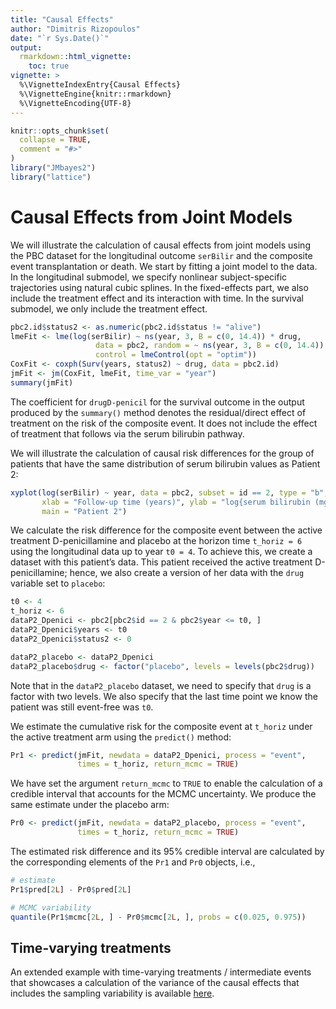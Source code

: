 ```yaml
---
title: "Causal Effects"
author: "Dimitris Rizopoulos"
date: "`r Sys.Date()`"
output:
  rmarkdown::html_vignette:
    toc: true
vignette: >
  %\VignetteIndexEntry{Causal Effects}
  %\VignetteEngine{knitr::rmarkdown}
  %\VignetteEncoding{UTF-8}
---
```


```r
knitr::opts_chunk$set(
  collapse = TRUE,
  comment = "#>"
)
library("JMbayes2")
library("lattice")
```

# Causal Effects from Joint Models
We will illustrate the calculation of causal effects from joint models using the PBC dataset for the longitudinal outcome `serBilir` and the composite event transplantation or death. We start by fitting a joint model to the data. In the longitudinal submodel, we specify nonlinear subject-specific trajectories using natural cubic splines. In the fixed-effects part, we also include the treatment effect and its interaction with time. In the survival submodel, we only include the treatment effect.
```r
pbc2.id$status2 <- as.numeric(pbc2.id$status != "alive")
lmeFit <- lme(log(serBilir) ~ ns(year, 3, B = c(0, 14.4)) * drug, 
                   data = pbc2, random = ~ ns(year, 3, B = c(0, 14.4)) | id,
                   control = lmeControl(opt = "optim"))
CoxFit <- coxph(Surv(years, status2) ~ drug, data = pbc2.id)
jmFit <- jm(CoxFit, lmeFit, time_var = "year")
summary(jmFit)
```

The coefficient for `drugD-penicil` for the survival outcome in the output produced by the `summary()` method denotes the residual/direct effect of treatment on the risk of the composite event. It does not include the effect of treatment that follows via the serum bilirubin pathway.

We will illustrate the calculation of causal risk differences for the group of patients that have the same distribution of serum bilirubin values as Patient 2:
```r
xyplot(log(serBilir) ~ year, data = pbc2, subset = id == 2, type = "b",
       xlab = "Follow-up time (years)", ylab = "log{serum bilirubin (mg/dL)}",
       main = "Patient 2")
```

We calculate the risk difference for the composite event between the active treatment D-penicillamine and placebo at the horizon time `t_horiz = 6` using the longitudinal data up to year `t0 = 4`. To achieve this, we create a dataset with this patient's data. This patient received the active treatment D-penicillamine; hence, we also create a version of her data with the `drug` variable set to `placebo`:
```r
t0 <- 4
t_horiz <- 6
dataP2_Dpenici <- pbc2[pbc2$id == 2 & pbc2$year <= t0, ]
dataP2_Dpenici$years <- t0
dataP2_Dpenici$status2 <- 0

dataP2_placebo <- dataP2_Dpenici
dataP2_placebo$drug <- factor("placebo", levels = levels(pbc2$drug))
```

Note that in the `dataP2_placebo` dataset, we need to specify that `drug` is a factor with two levels. We also specify that the last time point we know the patient was still event-free was `t0`.

We estimate the cumulative risk for the composite event at `t_horiz` under the active treatment arm using the `predict()` method:
```r
Pr1 <- predict(jmFit, newdata = dataP2_Dpenici, process = "event", 
               times = t_horiz, return_mcmc = TRUE)
```
 
We have set the argument `return_mcmc` to `TRUE` to enable the calculation of a credible interval that accounts for the MCMC uncertainty. We produce the same estimate under the placebo arm:
```r
Pr0 <- predict(jmFit, newdata = dataP2_placebo, process = "event", 
               times = t_horiz, return_mcmc = TRUE)
```

The estimated risk difference and its 95% credible interval are calculated by the corresponding elements of the `Pr1` and `Pr0` objects, i.e.,
```r
# estimate 
Pr1$pred[2L] - Pr0$pred[2L]

# MCMC variability
quantile(Pr1$mcmc[2L, ] - Pr0$mcmc[2L, ], probs = c(0.025, 0.975))
```

## Time-varying treatments 
An extended example with time-varying treatments / intermediate events that showcases a calculation of the variance of the causal effects that includes the sampling variability is available [here](https://github.com/drizopoulos/JMbayes2/blob/master/Development/CI/causal_effects.R).
